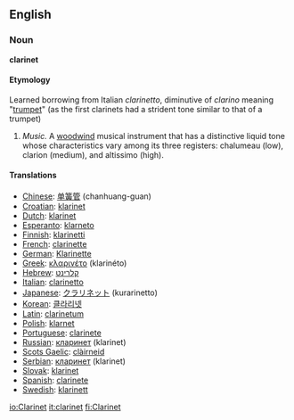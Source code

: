 {{Wikipedia}}
==English==

===Noun===
'''clarinet'''
====Etymology====
Learned borrowing from Italian ''clarinetto'', diminutive of ''clarino'' meaning "[[trumpet]]" (as the first clarinets had a strident tone similar to that of a trumpet)

#''Music.'' A [[woodwind]] musical instrument that has a distinctive liquid tone whose characteristics vary among its three registers: chalumeau (low), clarion (medium), and altissimo (high).

====Translations====
*[[Chinese]]: [[单簧管]] (chanhuang-guan)
*[[Croatian]]: [[klarinet]]
*[[Dutch]]: [[klarinet]]
*[[Esperanto]]: [[klarneto]]
*[[Finnish]]: [[klarinetti]]
*[[French]]: [[clarinette]]
*[[German]]: [[Klarinette]]
*[[Greek]]: [[κλαρινέτο]] (klarinéto)
*[[Hebrew]]: [[קלרינט]]
*[[Italian]]: [[clarinetto]]
*[[Japanese]]: [[クラリネット]] (kurarinetto)
*[[Korean]]: [[클라리넷]]
*[[Latin]]: [[clarinetum]]
*[[Polish]]: [[klarnet]]
*[[Portuguese]]: [[clarinete]]
*[[Russian]]: [[кларинет]] (klarinet)
*[[Scots Gaelic]]: [[clàirneid]]
*[[Serbian]]: [[кларинет]] (klarinet)
*[[Slovak]]: [[klarinet]]
*[[Spanish]]: [[clarinete]]
*[[Swedish]]: [[klarinett]]

[[io:Clarinet]]
[[it:clarinet]]
[[fi:Clarinet]]